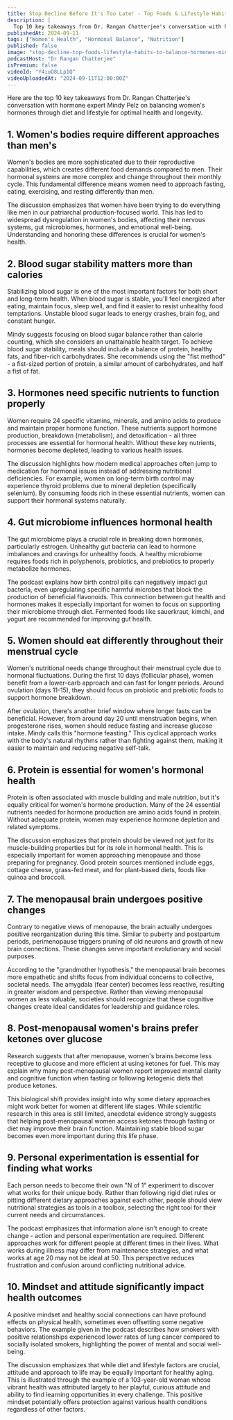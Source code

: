 ```yaml
---
title: Stop Decline Before It's Too Late! - Top Foods & Lifestyle Habits To Balance Hormones | Mindy Pelz
description: |
  Top 10 key takeaways from Dr. Rangan Chatterjee's conversation with hormone expert Mindy Pelz on balancing women's hormones through diet and lifestyle for optimal health and longevity.
publishedAt: 2024-09-11
tags: ["Women's Health", "Hormonal Balance", "Nutrition"]
published: false
image: "stop-decline-top-foods-lifestyle-habits-to-balance-hormones-mindy-pelz.jpg"
podcastHost: "Dr Rangan Chatterjee"
isPremium: false
videoId: "Y4iuO8LLp1Q"
videoUploadedAt: "2024-09-11T12:00:00Z"
---
```



<PodcastSummaryPageLayout frontmatter={frontmatter}>
Here are the top 10 key takeaways from Dr. Rangan Chatterjee's conversation with hormone expert Mindy Pelz on balancing women's hormones through diet and lifestyle for optimal health and longevity.

## 1. Women's bodies require different approaches than men's

Women's bodies are more sophisticated due to their reproductive capabilities, which creates different food demands compared to men. Their hormonal systems are more complex and change throughout their monthly cycle. This fundamental difference means women need to approach fasting, eating, exercising, and resting differently than men.

The discussion emphasizes that women have been trying to do everything like men in our patriarchal production-focused world. This has led to widespread dysregulation in women's bodies, affecting their nervous systems, gut microbiomes, hormones, and emotional well-being. Understanding and honoring these differences is crucial for women's health.

## 2. Blood sugar stability matters more than calories

Stabilizing blood sugar is one of the most important factors for both short and long-term health. When blood sugar is stable, you'll feel energized after eating, maintain focus, sleep well, and find it easier to resist unhealthy food temptations. Unstable blood sugar leads to energy crashes, brain fog, and constant hunger.

Mindy suggests focusing on blood sugar balance rather than calorie counting, which she considers an unattainable health target. To achieve blood sugar stability, meals should include a balance of protein, healthy fats, and fiber-rich carbohydrates. She recommends using the "fist method" - a fist-sized portion of protein, a similar amount of carbohydrates, and half a fist of fat.

## 3. Hormones need specific nutrients to function properly

Women require 24 specific vitamins, minerals, and amino acids to produce and maintain proper hormone function. These nutrients support hormone production, breakdown (metabolism), and detoxification - all three processes are essential for hormonal health. Without these key nutrients, hormones become depleted, leading to various health issues.

The discussion highlights how modern medical approaches often jump to medication for hormonal issues instead of addressing nutritional deficiencies. For example, women on long-term birth control may experience thyroid problems due to mineral depletion (specifically selenium). By consuming foods rich in these essential nutrients, women can support their hormonal systems naturally.

## 4. Gut microbiome influences hormonal health

The gut microbiome plays a crucial role in breaking down hormones, particularly estrogen. Unhealthy gut bacteria can lead to hormone imbalances and cravings for unhealthy foods. A healthy microbiome requires foods rich in polyphenols, probiotics, and prebiotics to properly metabolize hormones.

The podcast explains how birth control pills can negatively impact gut bacteria, even upregulating specific harmful microbes that block the production of beneficial flavonoids. This connection between gut health and hormones makes it especially important for women to focus on supporting their microbiome through diet. Fermented foods like sauerkraut, kimchi, and yogurt are recommended for improving gut health.

## 5. Women should eat differently throughout their menstrual cycle

Women's nutritional needs change throughout their menstrual cycle due to hormonal fluctuations. During the first 10 days (follicular phase), women benefit from a lower-carb approach and can fast for longer periods. Around ovulation (days 11-15), they should focus on probiotic and prebiotic foods to support hormone breakdown.

After ovulation, there's another brief window where longer fasts can be beneficial. However, from around day 20 until menstruation begins, when progesterone rises, women should reduce fasting and increase glucose intake. Mindy calls this "hormone feasting." This cyclical approach works with the body's natural rhythms rather than fighting against them, making it easier to maintain and reducing negative self-talk.

## 6. Protein is essential for women's hormonal health

Protein is often associated with muscle building and male nutrition, but it's equally critical for women's hormone production. Many of the 24 essential nutrients needed for hormone production are amino acids found in protein. Without adequate protein, women may experience hormone depletion and related symptoms.

The discussion emphasizes that protein should be viewed not just for its muscle-building properties but for its role in hormonal health. This is especially important for women approaching menopause and those preparing for pregnancy. Good protein sources mentioned include eggs, cottage cheese, grass-fed meat, and for plant-based diets, foods like quinoa and broccoli.

## 7. The menopausal brain undergoes positive changes

Contrary to negative views of menopause, the brain actually undergoes positive reorganization during this time. Similar to puberty and postpartum periods, perimenopause triggers pruning of old neurons and growth of new brain connections. These changes serve important evolutionary and social purposes.

According to the "grandmother hypothesis," the menopausal brain becomes more empathetic and shifts focus from individual concerns to collective, societal needs. The amygdala (fear center) becomes less reactive, resulting in greater wisdom and perspective. Rather than viewing menopausal women as less valuable, societies should recognize that these cognitive changes create ideal candidates for leadership and guidance roles.

## 8. Post-menopausal women's brains prefer ketones over glucose

Research suggests that after menopause, women's brains become less receptive to glucose and more efficient at using ketones for fuel. This may explain why many post-menopausal women report improved mental clarity and cognitive function when fasting or following ketogenic diets that produce ketones.

This biological shift provides insight into why some dietary approaches might work better for women at different life stages. While scientific research in this area is still limited, anecdotal evidence strongly suggests that helping post-menopausal women access ketones through fasting or diet may improve their brain function. Maintaining stable blood sugar becomes even more important during this life phase.

## 9. Personal experimentation is essential for finding what works

Each person needs to become their own "N of 1" experiment to discover what works for their unique body. Rather than following rigid diet rules or pitting different dietary approaches against each other, people should view nutritional strategies as tools in a toolbox, selecting the right tool for their current needs and circumstances.

The podcast emphasizes that information alone isn't enough to create change - action and personal experimentation are required. Different approaches work for different people at different times in their lives. What works during illness may differ from maintenance strategies, and what works at age 20 may not be ideal at 50. This perspective reduces frustration and confusion around conflicting nutritional advice.

## 10. Mindset and attitude significantly impact health outcomes

A positive mindset and healthy social connections can have profound effects on physical health, sometimes even offsetting some negative behaviors. The example given in the podcast describes how smokers with positive relationships experienced lower rates of lung cancer compared to socially isolated smokers, highlighting the power of mental and social well-being.

The discussion emphasizes that while diet and lifestyle factors are crucial, attitude and approach to life may be equally important for healthy aging. This is illustrated through the example of a 103-year-old woman whose vibrant health was attributed largely to her playful, curious attitude and ability to find learning opportunities in every challenge. This positive mindset potentially offers protection against various health conditions regardless of other factors.

</PodcastSummaryPageLayout>
